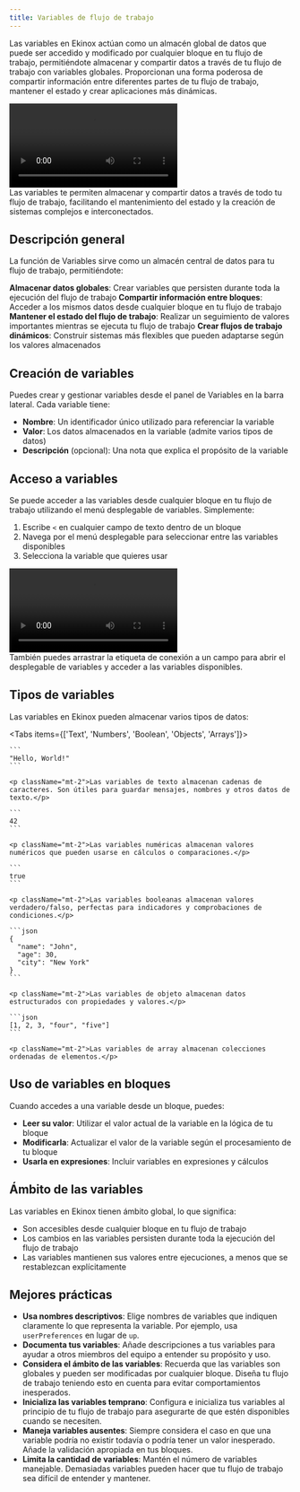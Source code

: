 ```yaml
---
title: Variables de flujo de trabajo
---
```



Las variables en Ekinox actúan como un almacén global de datos que puede ser accedido y modificado por cualquier bloque en tu flujo de trabajo, permitiéndote almacenar y compartir datos a través de tu flujo de trabajo con variables globales. Proporcionan una forma poderosa de compartir información entre diferentes partes de tu flujo de trabajo, mantener el estado y crear aplicaciones más dinámicas.

<div className="mx-auto w-full overflow-hidden rounded-lg">
  <Video src="variables.mp4" />
</div>

<Callout type="info">
  Las variables te permiten almacenar y compartir datos a través de todo tu flujo de trabajo, facilitando
  el mantenimiento del estado y la creación de sistemas complejos e interconectados.
</Callout>

## Descripción general

La función de Variables sirve como un almacén central de datos para tu flujo de trabajo, permitiéndote:

<Steps>
  <Step>
    <strong>Almacenar datos globales</strong>: Crear variables que persisten durante toda la ejecución del flujo de trabajo
  </Step>
  <Step>
    <strong>Compartir información entre bloques</strong>: Acceder a los mismos datos desde cualquier bloque en tu
    flujo de trabajo
  </Step>
  <Step>
    <strong>Mantener el estado del flujo de trabajo</strong>: Realizar un seguimiento de valores importantes mientras se ejecuta tu flujo de trabajo
  </Step>
  <Step>
    <strong>Crear flujos de trabajo dinámicos</strong>: Construir sistemas más flexibles que pueden adaptarse según los
    valores almacenados
  </Step>
</Steps>

## Creación de variables

Puedes crear y gestionar variables desde el panel de Variables en la barra lateral. Cada variable tiene:

- **Nombre**: Un identificador único utilizado para referenciar la variable
- **Valor**: Los datos almacenados en la variable (admite varios tipos de datos)
- **Descripción** (opcional): Una nota que explica el propósito de la variable

## Acceso a variables

Se puede acceder a las variables desde cualquier bloque en tu flujo de trabajo utilizando el menú desplegable de variables. Simplemente:

1. Escribe `<` en cualquier campo de texto dentro de un bloque
2. Navega por el menú desplegable para seleccionar entre las variables disponibles
3. Selecciona la variable que quieres usar

<div className="mx-auto w-full overflow-hidden rounded-lg">
  <Video src="variables-dropdown.mp4" />
</div>

<Callout>
  También puedes arrastrar la etiqueta de conexión a un campo para abrir el desplegable de variables y acceder a
  las variables disponibles.
</Callout>

## Tipos de variables

Las variables en Ekinox pueden almacenar varios tipos de datos:

<Tabs items={['Text', 'Numbers', 'Boolean', 'Objects', 'Arrays']}>
  <Tab>

    ```
    "Hello, World!"
    ```

    <p className="mt-2">Las variables de texto almacenan cadenas de caracteres. Son útiles para guardar mensajes, nombres y otros datos de texto.</p>
  </Tab>
  <Tab>

    ```
    42
    ```

    <p className="mt-2">Las variables numéricas almacenan valores numéricos que pueden usarse en cálculos o comparaciones.</p>
  </Tab>
  <Tab>

    ```
    true
    ```

    <p className="mt-2">Las variables booleanas almacenan valores verdadero/falso, perfectas para indicadores y comprobaciones de condiciones.</p>
  </Tab>
  <Tab>

    ```json
    {
      "name": "John",
      "age": 30,
      "city": "New York"
    }
    ```

    <p className="mt-2">Las variables de objeto almacenan datos estructurados con propiedades y valores.</p>
  </Tab>
  <Tab>

    ```json
    [1, 2, 3, "four", "five"]
    ```

    <p className="mt-2">Las variables de array almacenan colecciones ordenadas de elementos.</p>
  </Tab>
</Tabs>

## Uso de variables en bloques

Cuando accedes a una variable desde un bloque, puedes:

- **Leer su valor**: Utilizar el valor actual de la variable en la lógica de tu bloque
- **Modificarla**: Actualizar el valor de la variable según el procesamiento de tu bloque
- **Usarla en expresiones**: Incluir variables en expresiones y cálculos

## Ámbito de las variables

Las variables en Ekinox tienen ámbito global, lo que significa:

- Son accesibles desde cualquier bloque en tu flujo de trabajo
- Los cambios en las variables persisten durante toda la ejecución del flujo de trabajo
- Las variables mantienen sus valores entre ejecuciones, a menos que se restablezcan explícitamente

## Mejores prácticas

- **Usa nombres descriptivos**: Elige nombres de variables que indiquen claramente lo que representa la variable. Por ejemplo, usa `userPreferences` en lugar de `up`.
- **Documenta tus variables**: Añade descripciones a tus variables para ayudar a otros miembros del equipo a entender su propósito y uso.
- **Considera el ámbito de las variables**: Recuerda que las variables son globales y pueden ser modificadas por cualquier bloque. Diseña tu flujo de trabajo teniendo esto en cuenta para evitar comportamientos inesperados.
- **Inicializa las variables temprano**: Configura e inicializa tus variables al principio de tu flujo de trabajo para asegurarte de que estén disponibles cuando se necesiten.
- **Maneja variables ausentes**: Siempre considera el caso en que una variable podría no existir todavía o podría tener un valor inesperado. Añade la validación apropiada en tus bloques.
- **Limita la cantidad de variables**: Mantén el número de variables manejable. Demasiadas variables pueden hacer que tu flujo de trabajo sea difícil de entender y mantener.
